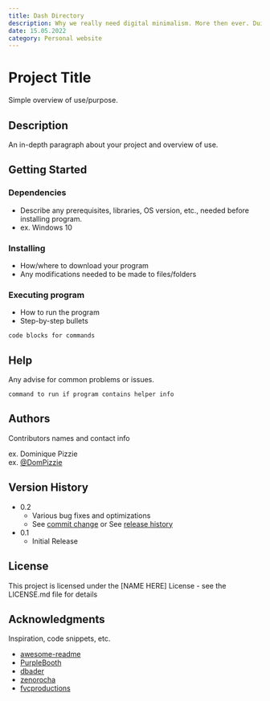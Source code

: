 ```yaml
---
title: Dash Directory
description: Why we really need digital minimalism. More then ever. Duis aute irure dolor in reprehenderit in voluptate velit esse cillum dolore eu fugiat nulla pariatur.
date: 15.05.2022
category: Personal website
---
```


# Project Title

Simple overview of use/purpose.

## Description

An in-depth paragraph about your project and overview of use.

## Getting Started

### Dependencies

* Describe any prerequisites, libraries, OS version, etc., needed before installing program.
* ex. Windows 10

### Installing

* How/where to download your program
* Any modifications needed to be made to files/folders

### Executing program

* How to run the program
* Step-by-step bullets
```
code blocks for commands
```

## Help

Any advise for common problems or issues.
```
command to run if program contains helper info
```

## Authors

Contributors names and contact info

ex. Dominique Pizzie  
ex. [@DomPizzie](https://twitter.com/dompizzie)

## Version History

* 0.2
    * Various bug fixes and optimizations
    * See [commit change]() or See [release history]()
* 0.1
    * Initial Release

## License

This project is licensed under the [NAME HERE] License - see the LICENSE.md file for details

## Acknowledgments

Inspiration, code snippets, etc.
* [awesome-readme](https://github.com/matiassingers/awesome-readme)
* [PurpleBooth](https://gist.github.com/PurpleBooth/109311bb0361f32d87a2)
* [dbader](https://github.com/dbader/readme-template)
* [zenorocha](https://gist.github.com/zenorocha/4526327)
* [fvcproductions](https://gist.github.com/fvcproductions/1bfc2d4aecb01a834b46)
